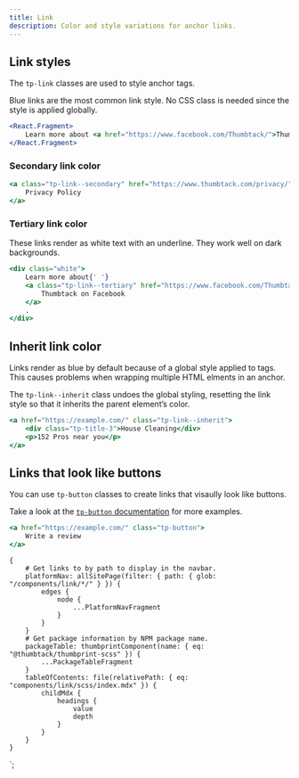 ```yaml
---
title: Link
description: Color and style variations for anchor links.
---
```



<ComponentHeader data={props.data} />

## Link styles

The `tp-link` classes are used to style anchor tags.

Blue links are the most common link style. No CSS class is needed since the style is applied globally.

```jsx
<React.Fragment>
    Learn more about <a href="https://www.facebook.com/Thumbtack/">Thumbtack on Facebook</a>.
</React.Fragment>
```

### Secondary link color

```jsx
<a class="tp-link--secondary" href="https://www.thumbtack.com/privacy/">
    Privacy Policy
</a>
```

### Tertiary link color

These links render as white text with an underline. They work well on dark backgrounds.

```jsx theme=dark
<div class="white">
    Learn more about{' '}
    <a class="tp-link--tertiary" href="https://www.facebook.com/Thumbtack/">
        Thumbtack on Facebook
    </a>
    .
</div>
```

## Inherit link color

Links render as blue by default because of a global style applied to tags. This causes problems when wrapping multiple HTML elments in an anchor.

The `tp-link--inherit` class undoes the global styling, resetting the link style so that it inherits the parent element’s color.

```jsx
<a href="https://example.com/" class="tp-link--inherit">
    <div class="tp-title-3">House Cleaning</div>
    <p>152 Pros near you</p>
</a>
```

## Links that look like buttons

You can use `tp-button` classes to create links that visaully look like buttons.

Take a look at the [`tp-button` documentation](/components/button/scss/) for more examples.

```jsx
<a href="https://example.com/" class="tp-button">
    Write a review
</a>
```

<ComponentFooter data={props.data} />

    {
        # Get links to by path to display in the navbar.
        platformNav: allSitePage(filter: { path: { glob: "/components/link/*/" } }) {
            edges {
                node {
                    ...PlatformNavFragment
                }
            }
        }
        # Get package information by NPM package name.
        packageTable: thumbprintComponent(name: { eq: "@thumbtack/thumbprint-scss" }) {
            ...PackageTableFragment
        }
        tableOfContents: file(relativePath: { eq: "components/link/scss/index.mdx" }) {
            childMdx {
                headings {
                    value
                    depth
                }
            }
        }
    }
`;
